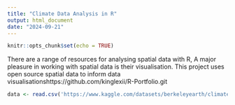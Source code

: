 ```yaml
---
title: "Climate Data Analysis in R"
output: html_document
date: "2024-09-21"
---
```


```r
knitr::opts_chunk$set(echo = TRUE)
```


There are a range of resources for analysing spatial data with R, A major pleasure in working with spatial data is their visualisation. This project uses open source spatial data to inform data visualisationshttps://github.com/kinglexii/R-Portfolio.git
```r
data <- read.csv('https://www.kaggle.com/datasets/berkeleyearth/climate-change-earth-surface-temperature-data?select=GlobalLandTemperaturesByMajorCity.csv')
```

